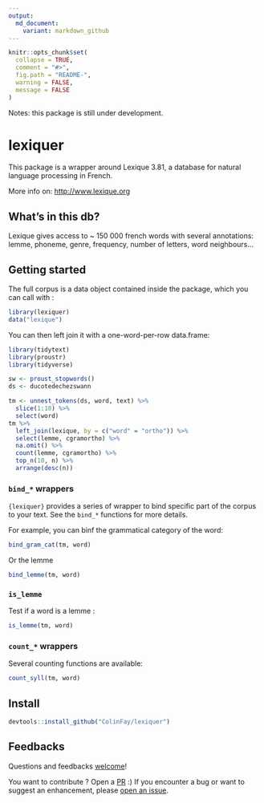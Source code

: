 ```yaml
---
output:
  md_document:
    variant: markdown_github
---
```


<!-- README.md is generated from README.Rmd. Please edit that file -->

```r
knitr::opts_chunk$set(
  collapse = TRUE,
  comment = "#>",
  fig.path = "README-", 
  warning = FALSE, 
  message = FALSE
)
```

Notes: this package is still under development.

# lexiquer

This package is a wrapper around Lexique 3.81, a database for natural language processing in French. 

More info on: [http://www.lexique.org](http://www.lexique.org)

## What's in this db?

Lexique gives access to ~ 150 000 french words with several annotations: lemme, phoneme, genre, frequency, number of letters, word neighbours... 

## Getting started

The full corpus is a data object contained inside the package, which you can call with :

```r
library(lexiquer)
data("lexique")
```

You can then left join it with a one-word-per-row data.frame: 

```r
library(tidytext)
library(proustr)
library(tidyverse)

sw <- proust_stopwords()
ds <- ducotedechezswann

tm <- unnest_tokens(ds, word, text) %>%
  slice(1:10) %>%
  select(word)
tm %>%
  left_join(lexique, by = c("word" = "ortho")) %>%
  select(lemme, cgramortho) %>%
  na.omit() %>%
  count(lemme, cgramortho) %>%
  top_n(10, n) %>%
  arrange(desc(n))
```

### `bind_*` wrappers

`{lexiquer}` provides a series of wrapper to bind specific part of the corpus to your text. See the `bind_*` functions for more details. 

For example, you can binf the grammatical category of the word: 

```r
bind_gram_cat(tm, word)
```

Or the lemme

```r
bind_lemme(tm, word)
```

### `is_lemme` 

Test if a word is a lemme : 

```r
is_lemme(tm, word)
```

### `count_*` wrappers

Several counting functions are available:

```r
count_syll(tm, word)
```


## Install 

```r
devtools::install_github("ColinFay/lexiquer")
```

## Feedbacks 

Questions and feedbacks [welcome](mailto:contact@colinfay.me)!

You want to contribute ? Open a [PR](https://github.com/ColinFay/lexiquer/pulls) :) If you encounter a bug or want to suggest an enhancement, please [open an issue](https://github.com/ColinFay/lexiquer/issues).


